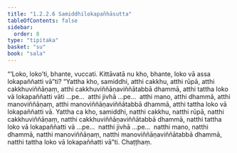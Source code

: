 ```yaml
---
title: "1.2.2.6 Samiddhilokapañhāsutta"
tableOfContents: false
sidebar:
  order: 8
type: "tipitaka"
basket: "su"
book: "sala"
---
```



<DynamicBreadcrumb />

<Division number="68" book="sala">

<Paragraph number="224" book="sala">
“‘Loko, loko’ti, bhante, vuccati. Kittāvatā nu kho, bhante, loko vā assa lokapaññatti vā”ti? “Yattha kho, samiddhi, atthi cakkhu, atthi rūpā, atthi cakkhuviññāṇaṃ, atthi cakkhuviññāṇaviññātabbā dhammā, atthi tattha loko vā lokapaññatti vāti …pe…  atthi jivhā …pe…  atthi mano, atthi dhammā, atthi manoviññāṇaṃ, atthi manoviññāṇaviññātabbā dhammā, atthi tattha loko vā lokapaññatti vā.
</Paragraph>

<Paragraph number="225" book="sala">
Yattha ca kho, samiddhi, natthi cakkhu, natthi rūpā, natthi cakkhuviññāṇaṃ, natthi cakkhuviññāṇaviññātabbā dhammā, natthi tattha loko vā lokapaññatti vā …pe…  natthi jivhā …pe…  natthi mano, natthi dhammā, natthi manoviññāṇaṃ, natthi manoviññāṇaviññātabbā dhammā, natthi tattha loko vā lokapaññatti vā”ti.

</Paragraph>
</Division>

<Paragraph number="226" type="center" book="sala">
Chaṭṭhaṃ.
</Paragraph>